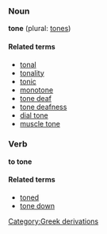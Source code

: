 ===Noun===
'''tone''' (plural: [[tones]])

====Related terms====
*[[tonal]]
*[[tonality]]
*[[tonic]]
*[[monotone]]
*[[tone deaf]]
*[[tone deafness]]
*[[dial tone]]
*[[muscle tone]]

===Verb===
'''to tone'''

====Related terms====
*[[toned]]
*[[tone down]]
[[Category:Greek derivations]]